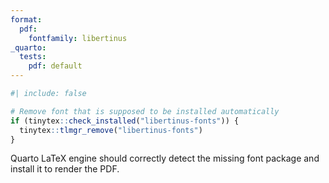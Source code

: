 ```yaml
---
format:
  pdf:
    fontfamily: libertinus
_quarto:
  tests:
    pdf: default
---
```


```r
#| include: false

# Remove font that is supposed to be installed automatically
if (tinytex::check_installed("libertinus-fonts")) {
  tinytex::tlmgr_remove("libertinus-fonts")
}
```

Quarto LaTeX engine should correctly detect the missing font package and install it to render the PDF. 